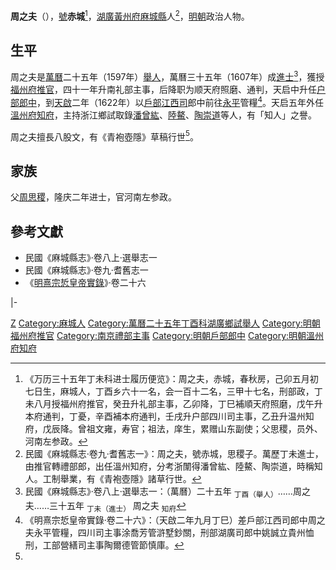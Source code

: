 '''周之夫'''（{{bd|16世紀||17世紀}}），[[號|號]]'''赤城'''<ref>《万历三十五年丁未科进士履历便览》：周之夫，赤城，春秋房，己卯五月初七日生，麻城人，丁酉乡六十一名，会一百十二名，三甲十七名，刑部政，丁未八月授福州府推官，癸丑升礼部主事，乙卯降，丁巳補順天府照磨，戊午升本府通判，丁憂，辛酉補本府通判，壬戌升户部四川司主事，乙丑升温州知府，戊辰降。曾祖文雍，寿官；祖法，庠生，累赠山东副使；父思稷，员外、河南左参政。</ref>，[[湖廣等處承宣布政使司|湖廣]][[黃州府|黃州府]][[麻城縣|麻城縣]]人<ref name=djs>民國《麻城縣志·卷九·耆舊志一》：周之夫，號赤城，思稷子。萬歷丁未進士，由推官轉禮部郎，出任溫州知府，分考浙闈得潘曾紘、陸鰲、陶崇道，時稱知人。工制舉業，有《青袍壺隱》諸草行世。</ref>，[[明朝|明朝]]政治人物。

==生平==
周之夫是[[萬曆|萬曆]]二十五年（1597年）[[舉人|舉人]]，萬曆三十五年（1607年）成[[進士|進士]]<ref>民國《麻城縣志》·卷八上·選舉志一：（萬曆）二十五年 <sub>丁酉（舉人）</sub>……周之夫……三十五年 <sub>丁未（進士）</sub> 周之夫 <sub>知府</sub></ref>，獲授[[福州府|福州府]][[推官|推官]]，四十一年升南礼部主事，后降职为顺天府照磨、通判，天启中升任[[户部|户部]][[郎中_(官職)|郎中]]，到[[天啟_(明朝)|天啟]]二年（1622年）以[[戶部|戶部]][[戶部江西清吏司|江西司]]郎中前往[[永平府|永平]]管糧<ref>《明熹宗悊皇帝實錄·卷二十六》：（天啟二年九月丁巳）差戶部江西司郎中周之夫永平管糧，四川司主事涂喬芳管滸墅鈔關，刑部湖廣司郎中姚誠立貴州恤刑，工部營繕司主事陶爾德管節慎庫。</ref>。天启五年外任[[溫州府|溫州府]][[知府|知府]]，主持浙江鄉試取錄[[潘曾紘|潘曾紘]]、[[陸鰲|陸鰲]]、[[陶崇道|陶崇道]]等人，有「知人」之譽。

周之夫擅長八股文，有《青袍壺隱》草稿行世<ref name=djs/>。

== 家族 ==
父[[周思稷|周思稷]]，隆庆二年进士，官河南左参政。

==參考文獻==
{{reflist}}
*民國《麻城縣志》·卷八上·選舉志一
*民國《麻城縣志》·卷九·耆舊志一
*《[[明實錄|明熹宗悊皇帝實錄]]》·卷二十六

{{start box}}
{{s-off}}
{{s-before|[[卜履吉|卜履吉]]}}
{{s-title|明朝福州府推官|萬曆年間}}
{{s-after|[[周順昌|周順昌]]}}
|-
{{s-before|[[施鵬|施鵬]]}}
{{s-title|明朝溫州府知府|1625年－1628年}}
{{s-after|[[林應聚|林應聚]]}}
{{end box}}

{{萬曆三十五年丁未科殿試金榜}}

{{Authority control}}

{{DEFAULTSORT:Zhou周}}
[[Category:周姓|Z]]
[[Category:麻城人|Category:麻城人]]
[[Category:萬曆二十五年丁酉科湖廣鄉試舉人|Category:萬曆二十五年丁酉科湖廣鄉試舉人]]
[[Category:明朝福州府推官|Category:明朝福州府推官]]
[[Category:南京禮部主事|Category:南京禮部主事]]
[[Category:明朝戶部郎中|Category:明朝戶部郎中]]
[[Category:明朝溫州府知府|Category:明朝溫州府知府]]
